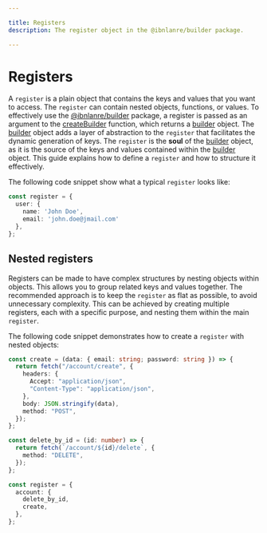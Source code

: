 ```yaml
---

title: Registers
description: The register object in the @ibnlanre/builder package.

---
```


# Registers

A `register` is a plain object that contains the keys and values that you want to access. The `register` can contain nested objects, functions, or values. To effectively use the [@ibnlanre/builder][1] package, a register is passed as an argument to the [createBuilder][2] function, which returns a [builder][3] object. The [builder][3] object adds a layer of abstraction to the `register` that facilitates the dynamic generation of keys. The `register` is the **soul** of the [builder][3] object, as it is the source of the keys and values contained within the [builder][3] object. This guide explains how to define a `register` and how to structure it effectively.

The following code snippet show what a typical `register` looks like:

```typescript copy
const register = {
  user: {
    name: 'John Doe',
    email: 'john.doe@jmail.com'
  },
};
```

## Nested registers

Registers can be made to have complex structures by nesting objects within objects. This allows you to group related keys and values together. The recommended approach is to keep the `register` as flat as possible, to avoid unnecessary complexity. This can be achieved by creating multiple registers, each with a specific purpose, and nesting them within the main `register`.

The following code snippet demonstrates how to create a `register` with nested objects:

```typescript copy
const create = (data: { email: string; password: string }) => {
  return fetch("/account/create", {
    headers: {
      Accept: "application/json",
      "Content-Type": "application/json",
    },
    body: JSON.stringify(data),
    method: "POST",
  });
};

const delete_by_id = (id: number) => {
  return fetch(`/account/${id}/delete`, {
    method: "DELETE",
  });
};

const register = {
  account: {
    delete_by_id,
    create,
  },
};
```

[1]: /getting-started
[2]: /core-concepts/create-builder
[3]: /core-concepts/builder-object
[4]: /core-concepts
